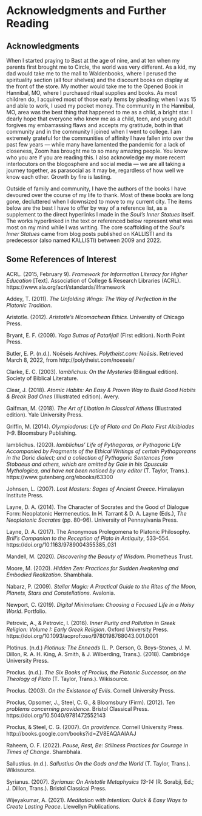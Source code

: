 # Acknowledgments and Further Reading

## Acknowledgments

When I started praying to Bast at the age of nine, and at ten when my parents first brought me to Circle, the world was very different. As a kid, my dad would take me to the mall to Waldenbooks, where I perused the spirituality section (all four shelves) and the discount books on display at the front of the store. My mother would take me to the Opened Book in Hannibal, MO, where I purchased ritual supplies and books. As most children do, I acquired most of those early items by pleading; when I was 15 and able to work, I used my pocket money. The community in the Hannibal, MO, area was the best thing that happened to me as a child, a bright star. I dearly hope that everyone who knew me as a child, teen, and young adult forgives my embarrassing flaws and accepts my gratitude, both in that community and in the community I joined when I went to college. I am extremely grateful for the communities of affinity I have fallen into over the past few years — while many have lamented the pandemic for a lack of closeness, Zoom has brought me to so many amazing people. You know who you are if you are reading this. I also acknowledge my more recent interlocutors on the blogosphere and social media — we are all taking a journey together, as parasocial as it may be, regardless of how well we know each other. Growth by fire is lasting.

Outside of family and community, I have the authors of the books I have devoured over the course of my life to thank. Most of these books are long gone, decluttered when I downsized to move to my current city. The items below are the best I have to offer by way of a reference list, as a supplement to the direct hyperlinks I made in the *Soul’s Inner Statues* itself. The works hyperlinked in the text or referenced below represent what was most on my mind while I was writing. The core scaffolding of the *Soul’s Inner Statues* came from blog posts published on KALLISTI and its predecessor (also named KALLISTI) between 2009 and 2022.

## Some References of Interest

ACRL. (2015, February 9). *Framework for Information Literacy for Higher Education* [Text]. Association of College & Research Libraries (ACRL). https://www.ala.org/acrl/standards/ilframework

Addey, T. (2011). *The Unfolding Wings: The Way of Perfection in the Platonic Tradition*.

Aristotle. (2012). *Aristotle’s Nicomachean Ethics*. University of Chicago Press.

Bryant, E. F. (2009). *Yoga Sutras of Patañjali* (First edition). North Point Press.

Butler, E. P. (n.d.). Noēseis Archives. *Polytheist.com: Noēsis*. Retrieved March 8, 2022, from http://polytheist.com/noeseis/

Clarke, E. C. (2003). *Iamblichus: On the Mysteries* (Bilingual edition). Society of Biblical Literature.

Clear, J. (2018). *Atomic Habits: An Easy & Proven Way to Build Good Habits & Break Bad Ones* (Illustrated edition). Avery.

Gaifman, M. (2018). *The Art of Libation in Classical Athens* (Illustrated edition). Yale University Press.

Griffin, M. (2014). *Olympiodorus: Life of Plato and On Plato First Alcibiades 1–9*. Bloomsbury Publishing.

Iamblichus. (2020). *Iamblichus’ Life of Pythagoras, or Pythagoric Life Accompanied by Fragments of the Ethical Writings of certain Pythagoreans in the Doric dialect; and a collection of Pythagoric Sentences from Stobaeus and others, which are omitted by Gale in his Opuscula Mythologica, and have not been noticed by any editor* (T. Taylor, Trans.). https://www.gutenberg.org/ebooks/63300

Johnsen, L. (2007). *Lost Masters: Sages of Ancient Greece*. Himalayan Institute Press.

Layne, D. A. (2014). The Character of Socrates and the Good of Dialogue Form: Neoplatonic Hermeneutics. In H. Tarrant & D. A. Layne (Eds.), *The Neoplatonic Socrates* (pp. 80–96). University of Pennsylvania Press.

Layne, D. A. (2017). The Anonymous Prolegomena to Platonic Philosophy. *Brill’s Companion to the Reception of Plato in Antiquity*, 533–554. https://doi.org/10.1163/9789004355385_031

Mandell, M. (2020). *Discovering the Beauty of Wisdom*. Prometheus Trust.

Moore, M. (2020). *Hidden Zen: Practices for Sudden Awakening and Embodied Realization*. Shambhala.

Nabarz, P. (2009). *Stellar Magic: A Practical Guide to the Rites of the Moon, Planets, Stars and Constellations*. Avalonia.

Newport, C. (2019). *Digital Minimalism: Choosing a Focused Life in a Noisy World*. Portfolio.

Petrovic, A., & Petrovic, I. (2016). *Inner Purity and Pollution in Greek Religion: Volume I: Early Greek Religion*. Oxford University Press. https://doi.org/10.1093/acprof:oso/9780198768043.001.0001

Plotinus. (n.d.) *Plotinus: The Enneads* (L. P. Gerson, G. Boys-Stones, J. M. Dillon, R. A. H. King, A. Smith, & J. Wilberding, Trans.). (2018). Cambridge University Press.

Proclus. (n.d.). *The Six Books of Proclus, the Platonic Successor, on the Theology of Plato* (T. Taylor, Trans.). Wikisource.

Proclus. (2003). *On the Existence of Evils*. Cornell University Press.

Proclus, Opsomer, J., Steel, C. G., & Bloomsbury (Firm). (2012). *Ten problems concerning providence*. Bristol Classical Press. https://doi.org/10.5040/9781472552143

Proclus, & Steel, C. G. (2007). *On providence*. Cornell University Press. http://books.google.com/books?id=ZV8EAQAAIAAJ

Raheem, O. F. (2022). *Pause, Rest, Be: Stillness Practices for Courage in Times of Change*. Shambhala.

Sallustius. (n.d.). *Sallustius On the Gods and the World* (T. Taylor, Trans.). Wikisource.

Syrianus. (2007). *Syrianus: On Aristotle Metaphysics 13-14* (R. Sorabji, Ed.; J. Dillon, Trans.). Bristol Classical Press.

Wijeyakumar, A. (2021). *Meditation with Intention: Quick & Easy Ways to Create Lasting Peace*. Llewellyn Publications.
